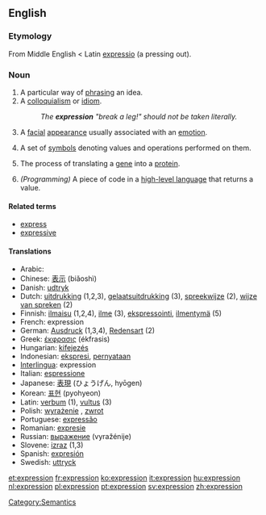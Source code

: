 ==English==

{{rank|bright|scarcely|Paris|733|expression|Duke|battle|bound}}

===Etymology===
From Middle English < Latin [[expressio]] (a pressing out).

===Noun===
{{en-noun-reg}}

# A particular way of [[phrase|phrasing]] an idea.
# A [[colloquialism]] or [[idiom]].
#: ''The '''expression''' "break a leg!" should not be taken literally.''
# A [[facial]] [[appearance]] usually associated with an [[emotion]].
# {{Math}} A set of [[symbols]] denoting values and operations performed on them.
# {{Biology}} The process of translating a [[gene]] into a [[protein]].
# ''(Programming)'' A piece of code in a [[high-level language]] that returns a value.

====Related terms====
*[[express]]
*[[expressive]]

====Translations====
*Arabic: {{ARchar|[[تعبير]]}} {{Unicode|(taʕbí:r)}}
*Chinese: [[表示]] (biǎoshì)
*Danish: [[udtryk]]
*Dutch: [[uitdrukking]] {{f}} (1,2,3), [[gelaatsuitdrukking]] {{f}} (3), [[spreekwijze]] {{f}} (2), [[wijze van spreken]] {{f}} (2)
*Finnish: [[ilmaisu]] (1,2,4), [[ilme]] (3), [[ekspressointi]], [[ilmentymä]] (5)
*French: expression {{f}}
*German: [[Ausdruck]] {{m}} (1,3,4), [[Redensart]] {{f}} (2)
*Greek: [[έκφρασις]] (ékfrasis) {{f}}
*Hungarian: [[kifejezés]]
*Indonesian: [[ekspresi]], [[nyata|pernyataan]]
*[[Interlingua]]: expression
*Italian: [[espressione]] {{f}}
*Japanese: [[表現]] (ひょうげん, hyōgen)
*Korean: [[표현]] (pyohyeon)
*Latin: [[verbum]] (1), [[vultus]] (3)
*Polish: [[wyrażenie]] {{n}}, [[zwrot]] {{m}}
*Portuguese: [[expressão]] {{f}}
*Romanian: [[expresie]] {{f}}
*Russian: [[выражение]] (vyražénije) {{n}}
*Slovene: [[izraz]] {{m}}  (1,3)
*Spanish: [[expresión]] {{f}}
*Swedish: [[uttryck]]

[[Category:Semantics]]

[[et:expression]]
[[fr:expression]]
[[ko:expression]]
[[it:expression]]
[[hu:expression]]
[[nl:expression]]
[[pl:expression]]
[[pt:expression]]
[[sv:expression]]
[[zh:expression]]